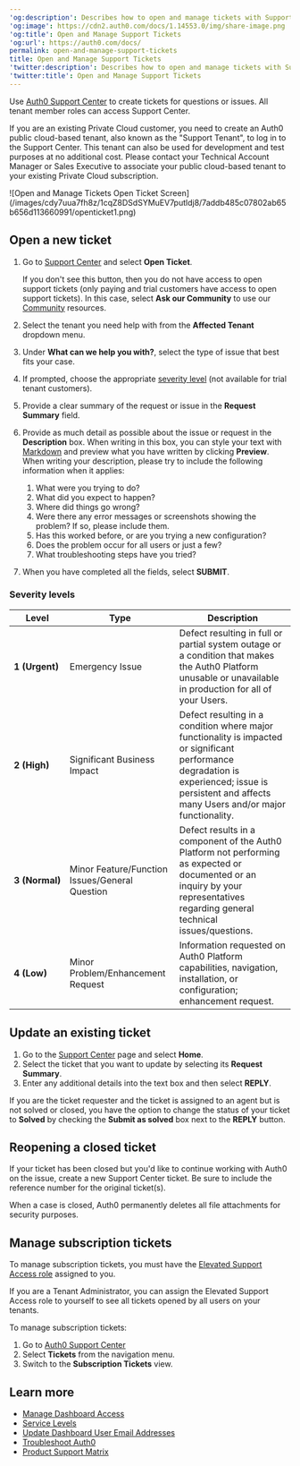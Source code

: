 ---
'og:description': Describes how to open and manage tickets with Support Center.
'og:image': https://cdn2.auth0.com/docs/1.14553.0/img/share-image.png
'og:title': Open and Manage Support Tickets
'og:url': https://auth0.com/docs/
permalink: open-and-manage-support-tickets
title: Open and Manage Support Tickets
'twitter:description': Describes how to open and manage tickets with Support Center.
'twitter:title': Open and Manage Support Tickets
---
Use [Auth0 Support Center](https://support.auth0.com) to create tickets for questions or issues. All tenant member roles can access Support Center.

If you are an existing Private Cloud customer, you need to create an Auth0 public cloud-based tenant, also known as the "Support Tenant", to log in to the Support Center. This tenant can also be used for development and test purposes at no additional cost. Please contact your Technical Account Manager or Sales Executive to associate your public cloud-based tenant to your existing Private Cloud subscription.

<Frame>![Open and Manage Tickets Open Ticket Screen](/images/cdy7uua7fh8z/1cqZ8DSdSYMuEV7putldj8/7addb485c07802ab65b656d113660991/openticket1.png)</Frame>

## Open a new ticket

1. Go to [Support Center](https://support.auth0.com) and select **Open Ticket**.

   <Callout icon="file-lines" color="#0EA5E9" iconType="regular">

   If you don't see this button, then you do not have access to open support tickets (only paying and trial customers have access to open support tickets). In this case, select **Ask our Community** to use our [Community](https://community.auth0.com/) resources.

   </Callout>
2. Select the tenant you need help with from the **Affected Tenant** dropdown menu.
3. Under **What can we help you with?**, select the type of issue that best fits your case.
4. If prompted, choose the appropriate [severity level](#severity-levels) (not available for trial tenant customers).
5. Provide a clear summary of the request or issue in the **Request Summary** field.
6. Provide as much detail as possible about the issue or request in the **Description** box. When writing in this box, you can style your text with [Markdown](https://guides.github.com/features/mastering-markdown) and preview what you have written by clicking **Preview**. When writing your description, please try to include the following information when it applies:

   1. What were you trying to do?
   2. What did you expect to happen?
   3. Where did things go wrong?
   4. Were there any error messages or screenshots showing the problem? If so, please include them.
   5. Has this worked before, or are you trying a new configuration?
   6. Does the problem occur for all users or just a few?
   7. What troubleshooting steps have you tried?
7. When you have completed all the fields, select **SUBMIT**.

### Severity levels

<table class="table"><thead>
<tr>
<th><strong>Level</strong></th>
<th><strong>Type</strong></th>
<th><strong>Description</strong></th>
</tr>
</thead>
<tbody>
<tr>
<td><strong>1 (Urgent)</strong></td>
<td>Emergency Issue</td>
<td>Defect resulting in full or partial system outage or a condition that makes the Auth0 Platform unusable or unavailable in production for all of your Users.</td>
</tr>
<tr>
<td><strong>2 (High)</strong></td>
<td>Significant Business Impact</td>
<td>Defect resulting in a condition where major functionality is impacted or significant performance degradation is experienced; issue is persistent and affects many Users and/or major functionality.</td>
</tr>
<tr>
<td><strong>3 (Normal)</strong></td>
<td>Minor Feature/Function Issues/General Question</td>
<td>Defect results in a component of the Auth0 Platform not performing as expected or documented or an inquiry by your representatives regarding general technical issues/questions.</td>
</tr>
<tr>
<td><strong>4 (Low)</strong></td>
<td>Minor Problem/Enhancement Request</td>
<td>Information requested on Auth0 Platform capabilities, navigation, installation, or configuration; enhancement request.</td>
</tr>
</tbody>
</table>

## Update an existing ticket

1. Go to the [Support Center](https://support.auth0.com) page and select **Home**.
2. Select the ticket that you want to update by selecting its **Request Summary**.
3. Enter any additional details into the text box and then select **REPLY**.

If you are the ticket requester and the ticket is assigned to an agent but is not solved or closed, you have the option to change the status of your ticket to **Solved** by checking the **Submit as solved** box next to the **REPLY** button.

## Reopening a closed ticket

If your ticket has been closed but you'd like to continue working with Auth0 on the issue, create a new Support Center ticket. Be sure to include the reference number for the original ticket(s).

<Callout icon="file-lines" color="#0EA5E9" iconType="regular">

When a case is closed, Auth0 permanently deletes all file attachments for security purposes.

</Callout>

## Manage subscription tickets

<Callout icon="file-lines" color="#0EA5E9" iconType="regular">

To manage subscription tickets, you must have the [Elevated Support Access role](/docs/get-started/manage-dashboard-access/feature-access-by-role) assigned to you.

If you are a Tenant Administrator, you can assign the Elevated Support Access role to yourself to see all tickets opened by all users on your tenants.

</Callout>

To manage subscription tickets:

1. Go to [Auth0 Support Center](https://support.auth0.com)
2. Select **Tickets** from the navigation menu.
3. Switch to the **Subscription Tickets** view.

## Learn more

* [Manage Dashboard Access](/docs/get-started/manage-dashboard-access)
* [Service Levels](/docs/troubleshoot/customer-support/services-level-descriptions)
* [Update Dashboard User Email Addresses](/docs/get-started/manage-dashboard-access/update-dashboard-user-email)
* [Troubleshoot Auth0](/docs/troubleshoot)
* [Product Support Matrix](/docs/troubleshoot/customer-support/product-support-matrix)